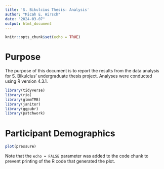 ```yaml
---
title: 'S. Bikulcius Thesis: Analysis'
author: "Micah E. Hirsch"
date: "2024-03-07"
output: html_document
---
```


```r
knitr::opts_chunk$set(echo = TRUE)
```

# Purpose

The purpose of this document is to report the results from the data analysis for S. Bikulcius' undergraduate thesis project. Analyses were conducted using R version 4.3.1.

```r

library(tidyverse)
library(rio)
library(glmmTMB)
library(janitor)
library(ggpubr)
library(patchwork)

```

# Participant Demographics



```r

plot(pressure)

```

Note that the `echo = FALSE` parameter was added to the code chunk to prevent printing of the R code that generated the plot.
